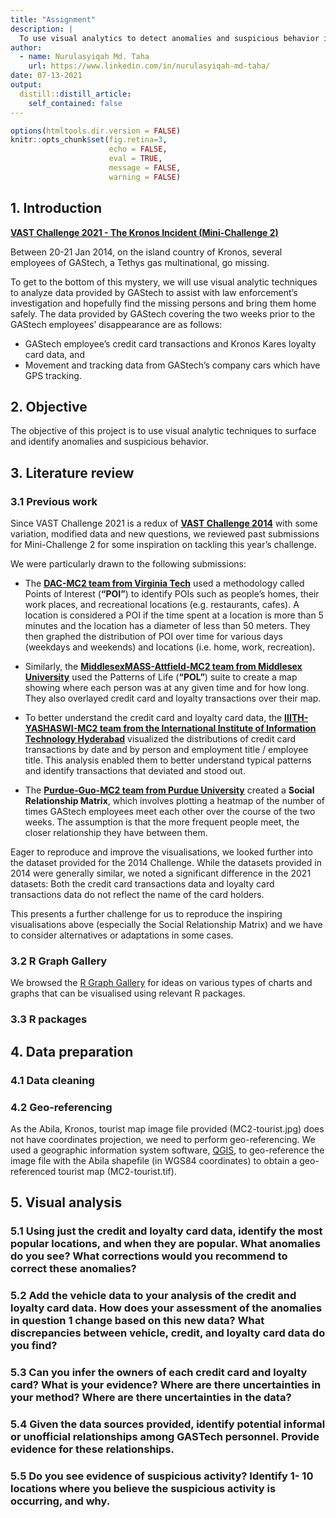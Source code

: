 ```yaml
---
title: "Assignment"
description: |
  To use visual analytics to detect anomalies and suspicious behavior in movement and tracking data.
author:
  - name: Nurulasyiqah Md. Taha
    url: https://www.linkedin.com/in/nurulasyiqah-md-taha/
date: 07-13-2021
output:
  distill::distill_article:
    self_contained: false
---
```



```r
options(htmltools.dir.version = FALSE)
knitr::opts_chunk$set(fig.retina=3,
                      echo = FALSE, 
                      eval = TRUE,
                      message = FALSE,
                      warning = FALSE)
```

## 1. Introduction

[**VAST Challenge 2021 - The Kronos Incident (Mini-Challenge 2)**](https://vast-challenge.github.io/2021/index.html)

Between 20-21 Jan 2014, on the island country of Kronos, several employees of GAStech, a Tethys gas multinational, go missing.

To get to the bottom of this mystery, we will use visual analytic techniques to analyze data provided by GAStech to assist with law enforcement’s investigation and hopefully find the missing persons and bring them home safely. The data provided by GAStech covering the two weeks prior to the GAStech employees’ disappearance are as follows:

* GAStech employee’s credit card transactions and Kronos Kares loyalty card data, and
* Movement and tracking data from GAStech’s company cars which have GPS tracking.

## 2. Objective

The objective of this project is to use visual analytic techniques to surface and identify anomalies and suspicious behavior. 

## 3. Literature review

### 3.1 Previous work

Since VAST Challenge 2021 is a redux of [**VAST Challenge 2014**](http://visualdata.wustl.edu/varepository/VAST%20Challenge%202014/challenges/MC2%20-%20Patterns%20of%20Life%20Analysis/) with some variation, modified data and new questions, we reviewed past submissions for Mini-Challenge 2 for some inspiration on tackling this year's challenge.

We were particularly drawn to the following submissions:

* The [**DAC-MC2 team from Virginia Tech**](http://visualdata.wustl.edu/varepository/VAST%20Challenge%202014/challenges/MC2%20-%20Patterns%20of%20Life%20Analysis/entries/Virginia%20Tech) used a methodology called Points of Interest (**“POI”**) to identify POIs such as people’s homes, their work places, and recreational locations (e.g. restaurants, cafes). A location is considered a POI if the time spent at a location is more than 5 minutes and the location has a diameter of less than 50 meters. They then graphed the distribution of POI over time for various days (weekdays and weekends) and locations (i.e. home, work, recreation).

* Similarly, the [**MiddlesexMASS-Attfield-MC2 team from Middlesex University**](http://visualdata.wustl.edu/varepository/VAST%20Challenge%202014/challenges/MC2%20-%20Patterns%20of%20Life%20Analysis/entries/Middlesex%20University) used the Patterns of Life (**“POL”**) suite to create a map showing where each person was at any given time and for how long. They also overlayed credit card and loyalty transactions over their map.

* To better understand the credit card and loyalty card data, the [**IIITH-YASHASWI-MC2 team from the International Institute of Information Technology Hyderabad**](http://visualdata.wustl.edu/varepository/VAST%20Challenge%202014/challenges/MC2%20-%20Patterns%20of%20Life%20Analysis/entries/International%20Institute%20of%20Information%20Technology%20Hyderabad) visualized the distributions of credit card transactions by date and by person and employment title / employee title. This analysis enabled them to better understand typical patterns and identify transactions that deviated and stood out.

* The [**Purdue-Guo-MC2 team from Purdue University**](http://visualdata.wustl.edu/varepository/VAST%20Challenge%202014/challenges/MC2%20-%20Patterns%20of%20Life%20Analysis/entries/Purdue%20University) created a **Social Relationship Matrix**, which involves plotting a heatmap of the number of times GAStech employees meet each other over the course of the two weeks. The assumption is that the more frequent people meet, the closer relationship they have between them.

Eager to reproduce and improve the visualisations, we looked further into the dataset provided for the 2014 Challenge. While the datasets provided in 2014 were generally similar, we noted a significant difference in the 2021 datasets: Both the credit card transactions data and loyalty card transactions data do not reflect the name of the card holders.

This presents a further challenge for us to reproduce the inspiring visualisations above (especially the Social Relationship Matrix) and we have to consider alternatives or adaptations in some cases.

### 3.2 R Graph Gallery

We browsed the [R Graph Gallery](https://www.r-graph-gallery.com/index.html) for ideas on various types of charts and graphs that can be visualised using relevant R packages.

### 3.3 R packages

## 4. Data preparation

### 4.1 Data cleaning

### 4.2 Geo-referencing

As the Abila, Kronos, tourist map image file provided (MC2-tourist.jpg) does not have coordinates projection, we need to perform geo-referencing. We used a geographic information system software, [QGIS](https://www.qgis.org/en/site/index.html), to geo-reference the image file with the Abila shapefile (in WGS84 coordinates) to obtain a geo-referenced tourist map (MC2-tourist.tif).

## 5. Visual analysis

### 5.1 Using just the credit and loyalty card data, identify the most popular locations, and when they are popular. What anomalies do you see? What corrections would you recommend to correct these anomalies?


### 5.2 Add the vehicle data to your analysis of the credit and loyalty card data. How does your assessment of the anomalies in question 1 change based on this new data? What discrepancies between vehicle, credit, and loyalty card data do you find?

### 5.3 Can you infer the owners of each credit card and loyalty card? What is your evidence? Where are there uncertainties in your method? Where are there uncertainties in the data?


### 5.4 Given the data sources provided, identify potential informal or unofficial relationships among GASTech personnel. Provide evidence for these relationships.


### 5.5 Do you see evidence of suspicious activity? Identify 1- 10 locations where you believe the suspicious activity is occurring, and why.


